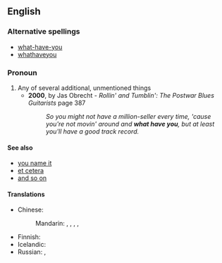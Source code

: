 ==English==
===Alternative spellings===
*[[what-have-you]]
*[[whathaveyou]]

===Pronoun===
{{infl|en|pronoun|head=[[what]] [[have]] [[you]]}}

# Any of several additional, unmentioned things
#*'''2000''', by Jas Obrecht - ''Rollin' and Tumblin': The Postwar Blues Guitarists'' page 387
#*:''So you might not have a million-seller every time, 'cause you're not movin' around and '''what have you''', but at least you'll have a good track record.''

====See also====
* [[you name it]]
* [[et cetera]]
* [[and so on]]

====Translations====
{{trans-top|any of several additional things}}
* Chinese:
*: Mandarin: {{t-|cmn|之類|alt=之類的|sc=Hani}}, {{t-|cmn|之类|alt=之类的|tr=zhīlèi de|sc=Hani}}, {{t-|cmn|什麼的|sc=Hani}}, {{t-|cmn|什么的|tr=shénmede|sc=Hani}}, {{t-|cmn|等等|tr=děngděng|sc=Hani}}
{{trans-mid}}
* Finnish: {{t+|fi|jokin}}
* Icelandic: {{t|is|og þvíumlíkt}}
* Russian: {{t|ru|и прочее|tr=i próčeje}},  {{t|ru|и всякая всячина|tr=i vsjákaja vsjáčina}}
{{trans-bottom}}